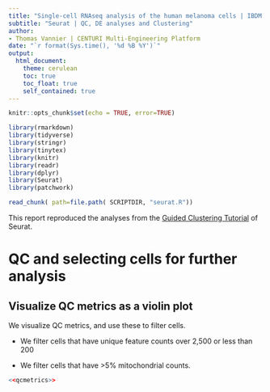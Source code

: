 ```yaml
---
title: "Single-cell RNAseq analysis of the human melanoma cells | IBDM | Marie-Claire Delfini"
subtitle: "Seurat | QC, DE analyses and Clustering"
author:
- Thomas Vannier | CENTURI Multi-Engineering Platform
date: "`r format(Sys.time(), '%d %B %Y')`"
output:
  html_document: 
    theme: cerulean
    toc: true
    toc_float: true
    self_contained: true
---
```


```r
knitr::opts_chunk$set(echo = TRUE, error=TRUE)
```

```r
library(rmarkdown)
library(tidyverse)
library(stringr)
library(tinytex)
library(knitr)
library(readr)
library(dplyr)
library(Seurat)
library(patchwork)
```

[//]: # "Load the various chunks in the various files"
```r
read_chunk( path=file.path( SCRIPTDIR, "seurat.R"))
```
This report reproduced the analyses from the [Guided Clustering Tutorial](https://satijalab.org/seurat/articles/pbmc3k_tutorial.html) of Seurat.

# QC and selecting cells for further analysis

## Visualize QC metrics as a violin plot

We visualize QC metrics, and use these to filter cells.

- We filter cells that have unique feature counts over 2,500 or less than 200

- We filter cells that have >5% mitochondrial counts.

```r
<<qcmetrics>>
```